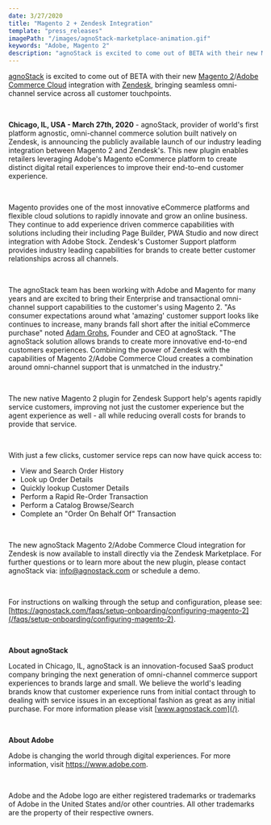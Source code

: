 ```yaml
---
date: 3/27/2020
title: "Magento 2 + Zendesk Integration"
template: "press_releases"
imagePath: "/images/agnoStack-marketplace-animation.gif"
keywords: "Adobe, Magento 2"
description: "agnoStack is excited to come out of BETA with their new Magento 2/Adobe Commerce Cloud integration with Zendesk, bringing seamless omni-channel service across all customer touchpoints."
---
```


[agnoStack](/) is excited to come out of BETA with their new <a href="https://www.adobe.com/commerce/magento.html" target="_blank">Magento 2</a>/<a href="https://www.adobe.com/commerce/magento/enterprise.html" target="_blank">Adobe Commerce Cloud</a> integration with <a href="https://zendesk.com" target="_blank">Zendesk</a>, bringing seamless omni-channel service across all customer touchpoints.

<br/>

__Chicago, IL, USA - March 27th, 2020__ - agnoStack, provider of world's first platform agnostic, omni-channel commerce solution built natively on Zendesk, is announcing the publicly available launch of our industry leading integration between Magento 2 and Zendesk's. This new plugin enables retailers leveraging Adobe's Magento eCommerce platform to create distinct digital retail experiences to improve their end-to-end customer experience.

<br/>

Magento provides one of the most innovative eCommerce platforms and flexible cloud solutions to rapidly innovate and grow an online business. They continue to add experience driven commerce capabilities with solutions including their including Page Builder, PWA Studio and now direct integration with Adobe Stock. Zendesk's Customer Support platform provides industry leading capabilities for brands to create better customer relationships across all channels.

<br/>

The agnoStack team has been working with Adobe and Magento for many years and are excited to bring their Enterprise and transactional omni-channel support capabilities to the customer's using Magento 2. 
"As consumer expectations around what 'amazing' customer support looks like continues to increase, many brands fall short after the initial eCommerce purchase" noted <a href="https://www.linkedin.com/in/adamgrohs/" target="_blank">Adam Grohs</a>, Founder and CEO at agnoStack. "The agnoStack solution allows brands to create more innovative end-to-end customers experiences. Combining the power of Zendesk with the capabilities of Magento 2/Adobe Commerce Cloud creates a combination around omni-channel support that is unmatched in the industry."

<br/>

The new native Magento 2 plugin for Zendesk Support help's agents rapidly service customers, improving not just the customer experience but the agent experience as well - all while reducing overall costs for brands to provide that service.

<br/>

With just a few clicks, customer service reps can now have quick access to:
* View and Search Order History
* Look up Order Details
* Quickly lookup Customer Details
* Perform a Rapid Re-Order Transaction
* Perform a Catalog Browse/Search
* Complete an "Order On Behalf Of" Transaction

<br/>

The new agnoStack Magento 2/Adobe Commerce Cloud integration for Zendesk is now available to install directly via the <Anchor isExternal href="https://www.zendesk.com/apps/support/agnostack-commerce---by-particular/">Zendesk Marketplace</Anchor>. For further questions or to learn more about the new plugin, please contact agnoStack via: [info@agnostack.com](mailto:agnostack@gmail.com) or <ScheduleAnchor>schedule a demo</ScheduleAnchor>.

<br/>

For instructions on walking through the setup and configuration, please see: [https://agnostack.com/faqs/setup-onboarding/configuring-magento-2](/faqs/setup-onboarding/configuring-magento-2).

<br/>


__About agnoStack__

Located in Chicago, IL, agnoStack is an innovation-focused SaaS product company bringing the next generation of omni-channel commerce support experiences to brands large and small. We believe the world's leading brands know that customer experience runs from initial contact through to dealing with service issues in an exceptional fashion as great as any initial purchase. For more information please visit [www.agnostack.com](/).

<br/>

__About Adobe__

Adobe is changing the world through digital experiences. For more information, visit <a href="https://www.adobe.com" target="_blank">https://www.adobe.com</a>.

<br/>

Adobe and the Adobe logo are either registered trademarks or trademarks of Adobe in the United States and/or other countries. All other trademarks are the property of their respective owners.
